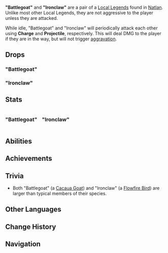 {{About|the Local Legend|the achievement|"Battlegoat" and "Ironclaw" (Achievement)}}
{{Enemy Infobox
|displaytitle = "Battlegoat" and "Ironclaw"
|name     = "Battlegoat"
|title    = Brute Knight of the Iron Hills
|dmgtype  = Physical
|image    = Enemy Battlegoat.png
|type     = Special Enemies
|weakpoint = 
}}
{{Enemy Infobox
|name     = "Ironclaw"
|title    = Apex Bird of the Iron Hills
|dmgtype  = Physical
|image    = Enemy Ironclaw.png
|type     = Special Enemies
|weakpoint = 
}}
'''"Battlegoat"''' and '''"Ironclaw"''' are a pair of a [[Local Legend]]s found in [[Natlan]]. Unlike most other Local Legends, they are not aggressive to the player unless they are attacked.

While idle, "Battlegoat" and "Ironclaw" will periodically attack each other using '''Charge''' and '''Projectile''', respectively. This will deal DMG to the player if they are in the way, but will not trigger [[aggravation]].

==Drops==
==="Battlegoat"===
{{Card|Raw Meat|6&ndash;8}}

==="Ironclaw"===
{{Card|Fowl|6&ndash;8}}

==Stats==
<div style="display:flex; column-gap: 15px; flex-direction: row; flex-wrap: wrap;"><div style="width:min-content;">
==="Battlegoat"===
{{Enemy Stats
|hp_ratio     = 87.2
|hp_type      = 2
|atk_ratio    = 13
|atk_type     = 2
}}
</div><!--
--><div style="width:min-content;">
==="Ironclaw"===
{{Enemy Stats
|hp_ratio     = 87.2
|hp_type      = 2
|atk_ratio    = 10
|atk_type     = 2
}}
</div></div>

==Abilities==
{{Enemy Attacks
|enemy = Battlegoat Ironclaw

|name_1      = Friendly Fire
|desc_1      = The attacks of "Battlegoat" and "Ironclaw" will damage each other.

|name_2      = Ram
|desc_2      = Battlegoat rams forward with its head, dealing '''65% Battlegoat's ATK''' as {{Color|Physical DMG}}.

|name_3      = Melee Combo
|desc_3      = Battlegoat swipes with its head and rams foward, dealing '''45% Battlegoat's ATK''', '''75% Battlegoat's ATK''' as {{Color|Physical DMG}}.

|name_4      = Projectile
|desc_4      = Ironclaw tosses an orb at the player, dealing '''100% Ironclaw's ATK''' as {{Color|Physical DMG}} on hit. If Battlegoat is defeated, it will toss 3 orbs at once.
|file_4_2    = Battlegoat Ironclaw Projectile 2

|name_5      = Stomp
|desc_5      = Battlegoat stomps the ground near Ironclaw, deailng '''100% Battlegoat's ATK''' as {{Color|Physical DMG}}. If Ironclaw is hit by the stomp, it will take massive DMG and begin rapidly spinning, dealing '''80% Ironclaw's ATK''' as {{Color|Physical DMG}} on contact. If Battlegoat is hit by the spinning Ironclaw, it too will take massive DMG. If Ironclaw is defeated, Battlegoat may use this attack 3 times in quick succession.
|file_5_2    = Battlegoat Ironclaw Stomp 2

|name_6      = Charge
|desc_6      = Battlegoat marks a straight line ahead of itself, aiming at the player, before charging forward, dealing '''300% Battlegoat's ATK''' as {{Color|Physical DMG}} on hit. If the charge hits Ironclaw, it will be knocked over and perform a head sweep to get back on its feet, dealing '''50% Ironclaw's ATK''' as {{Color|Physical DMG}}. After Ironclaw has been hit twice by the charge, it will form a barrier during the next charge that massively reduces DMG taken from the player. However, if Battlegoat charges into Ironclaw while it is in this state, they will both take massive DMG and become paralyzed for a period of time.
|file_6_2    = Battlegoat Ironclaw Charge 2
}}

==Achievements==
{{Achievement Topic Table|topic="Battlegoat" and "Ironclaw"}}

==Trivia==
* Both "Battlegoat" (a [[Cacaua Goat]]) and "Ironclaw" (a [[Flowfire Bird]]) are larger than typical members of their species.

==Other Languages==
{{Other Languages
|1_en       = "Battlegoat"
|1_zhs      = 「战羊」
|1_zhs_rm   = 
|1_zht      = 「戰羊」
|1_zht_rm   = 
|1_zh_tl    = 
|1_ja       = 「戦羊」
|1_ja_rm    = "Sen'you"
|1_ja_tl    = "Battlegoat"
|1_ko       = 「전투 산양」
|1_ko_tl    = 
|1_es       = Cabra de Batalla
|1_es_tl    = Battle Goat
|1_fr       = « Chèvre de bataille »
|1_fr_tl    = "Battlegoat"
|1_ru       = «Боевой козёл»
|1_ru_tl    = 
|1_th       = "Battlegoat"
|1_vi       = "Dê Chiến"
|1_vi_tl    = 
|1_de       = „Kampfziege“
|1_de_tl    = 
|1_id       = "Battlegoat"
|1_pt       = "Bode de Guerra"
|1_pt_tl    = 
|1_tr       = "Savaş Keçisi"
|1_tr_tl    = 
|1_it       = "Capra da guerra"
|1_it_tl    = 

|2_en       = "Ironclaw"
|2_zhs      = 「铁爪」
|2_zhs_rm   = 
|2_zht      = 「鐵爪」
|2_zht_rm   = 
|2_zh_tl    = 
|2_ja       = 「鉄爪」
|2_ja_rm    = "Tessou"
|2_ja_tl    = "Ironclaw"
|2_ko       = 「무쇠 발톱」
|2_ko_tl    = 
|2_es       = Garra de Hierro
|2_es_tl    = Iron Claw
|2_fr       = « Griffe de fer »
|2_fr_tl    = "Ironclaw"
|2_ru       = «Железный коготь»
|2_ru_tl    = 
|2_th       = "Ironclaw"
|2_vi       = "Vuốt Sắt"
|2_vi_tl    = 
|2_de       = „Eisenklaue“
|2_de_tl    = 
|2_id       = "Ironclaw"
|2_pt       = "Garra de Ferro"
|2_pt_tl    = 
|2_tr       = "Demir Pençe"
|2_tr_tl    = 
|2_it       = "Artiglio di ferro"
|2_it_tl    = 
}}

==Change History==
{{Change History|5.5}}

==Navigation==
{{Enemy Navbox|Special}}